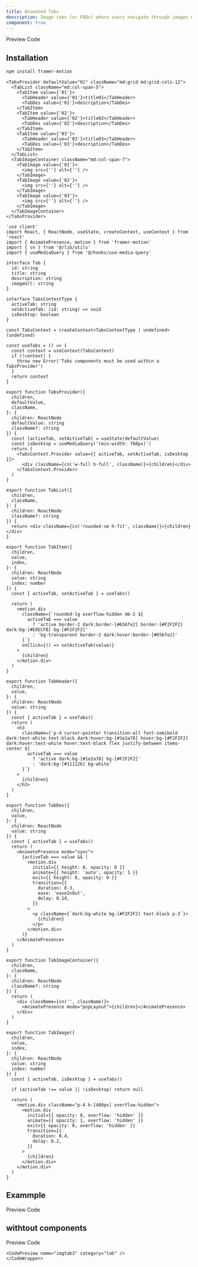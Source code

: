 ```yaml
---
title: Animated Tabs
description: Image tabs (or FAQs) where users navigate through images using tabs
component: true
---
```


<Tabs defaultValue="preview" className="w-full relative">
  <TabsList>
    <TabsTrigger value="preview">Preview</TabsTrigger>
    <TabsTrigger value="codesnippet">Code</TabsTrigger>
  </TabsList>
  <TabsContent value="preview">
    <ComponentPreview name="imgtab1" category="tab" />
  </TabsContent>
  <TabsContent value="codesnippet">
    <CodeWrapper noExpand={true}>
    <CodePreview name="imgtab1" category="tab" />
    </CodeWrapper>

  </TabsContent>
</Tabs>

## Installation

```bash
npm install framer-motion
```

```tsx title="base"
<TabsProvider defaultValue="01" className="md:grid md:grid-cols-12">
  <TabList className="md:col-span-5">
    <TabItem value={'01'}>
      <TabHeader value={'01'}>title01</TabHeader>
      <TabDes value={'01'}>description</TabDes>
    </TabItem>
    <TabItem value={'02'}>
      <TabHeader value={'02'}>title02</TabHeader>
      <TabDes value={'02'}>description</TabDes>
    </TabItem>
    <TabItem value={'03'}>
      <TabHeader value={'03'}>title03</TabHeader>
      <TabDes value={'03'}>description</TabDes>
    </TabItem>
  </TabList>
  <TabImageContainer className="md:col-span-7">
    <TabImage value={'01'}>
      <img src={''} alt={''} />
    </TabImage>
    <TabImage value={'02'}>
      <img src={''} alt={''} />
    </TabImage>
    <TabImage value={'03'}>
      <img src={''} alt={''} />
    </TabImage>
  </TabImageContainer>
</TabsProvider>
```

```tsx title="tab.tsx"
'use client'
import React, { ReactNode, useState, createContext, useContext } from 'react'
import { AnimatePresence, motion } from 'framer-motion'
import { cn } from '@/lib/utils'
import { useMediaQuery } from '@/hooks/use-media-query'

interface Tab {
  id: string
  title: string
  description: string
  imageUrl: string
}

interface TabsContextType {
  activeTab: string
  setActiveTab: (id: string) => void
  isDesktop: boolean
}

const TabsContext = createContext<TabsContextType | undefined>(undefined)

const useTabs = () => {
  const context = useContext(TabsContext)
  if (!context) {
    throw new Error('Tabs components must be used within a TabsProvider')
  }
  return context
}

export function TabsProvider({
  children,
  defaultValue,
  className,
}: {
  children: ReactNode
  defaultValue: string
  className?: string
}) {
  const [activeTab, setActiveTab] = useState(defaultValue)
  const isDesktop = useMediaQuery('(min-width: 768px)')
  return (
    <TabsContext.Provider value={{ activeTab, setActiveTab, isDesktop }}>
      <div className={cn('w-full h-full', className)}>{children}</div>
    </TabsContext.Provider>
  )
}

export function TabList({
  children,
  className,
}: {
  children: ReactNode
  className?: string
}) {
  return <div className={cn('rounded-sm h-fit', className)}>{children}</div>
}

export function TabItem({
  children,
  value,
  index,
}: {
  children: ReactNode
  value: string
  index: number
}) {
  const { activeTab, setActiveTab } = useTabs()

  return (
    <motion.div
      className={`rounded-lg overflow-hidden mb-2 ${
        activeTab === value
          ? 'active border-2 dark:border-[#656fe2] border-[#F2F2F2] dark:bg-[#E0ECFB] bg-[#F2F2F2]'
          : 'bg-transparent border-2 dark:hover:border-[#656fe2]'
      }`}
      onClick={() => setActiveTab(value)}
    >
      {children}
    </motion.div>
  )
}

export function TabHeader({
  children,
  value,
}: {
  children: ReactNode
  value: string
}) {
  const { activeTab } = useTabs()
  return (
    <h3
      className={`p-4 cursor-pointer transition-all font-semibold dark:text-white text-black dark:hover:bg-[#1e2a78] hover:bg-[#F2F2F2] dark:hover:text-white hover:text-black flex justify-between items-center ${
        activeTab === value
          ? 'active dark:bg-[#1e2a78] bg-[#F2F2F2]'
          : 'dark:bg-[#11112b] bg-white'
      }`}
    >
      {children}
    </h3>
  )
}

export function TabDes({
  children,
  value,
}: {
  children: ReactNode
  value: string
}) {
  const { activeTab } = useTabs()
  return (
    <AnimatePresence mode="sync">
      {activeTab === value && (
        <motion.div
          initial={{ height: 0, opacity: 0 }}
          animate={{ height: 'auto', opacity: 1 }}
          exit={{ height: 0, opacity: 0 }}
          transition={{
            duration: 0.3,
            ease: 'easeInOut',
            delay: 0.14,
          }}
        >
          <p className={`dark:bg-white bg-[#F2F2F2] text-black p-3`}>
            {children}
          </p>
        </motion.div>
      )}
    </AnimatePresence>
  )
}

export function TabImageContainer({
  children,
  className,
}: {
  children: ReactNode
  className?: string
}) {
  return (
    <div className={cn('', className)}>
      <AnimatePresence mode="popLayout">{children}</AnimatePresence>
    </div>
  )
}

export function TabImage({
  children,
  value,
  index,
}: {
  children: ReactNode
  value: string
  index: number
}) {
  const { activeTab, isDesktop } = useTabs()

  if (activeTab !== value || !isDesktop) return null

  return (
    <motion.div className="p-4 h-[400px] overflow-hidden">
      <motion.div
        initial={{ opacity: 0, overflow: 'hidden' }}
        animate={{ opacity: 1, overflow: 'hidden' }}
        exit={{ opacity: 0, overflow: 'hidden' }}
        transition={{
          duration: 0.4,
          delay: 0.2,
        }}
      >
        {children}
      </motion.div>
    </motion.div>
  )
}
```

## Exammple

<Tabs defaultValue="preview" className="w-full relative">
  <TabsList >
    <TabsTrigger value="preview">Preview</TabsTrigger>
    <TabsTrigger value="codesnippet">Code</TabsTrigger>
  </TabsList>
  <TabsContent value="preview">
    <ComponentPreview name="imgtab2" category="tab" />
  </TabsContent>
  <TabsContent value="codesnippet" >
    <CodeWrapper noExpand={true}>
    <CodePreview name="imgtab2" category="tab" />
    </CodeWrapper>

  </TabsContent>
</Tabs>

## withtout components

<Tabs defaultValue="preview" className="w-full relative">
  <TabsList >
    <TabsTrigger value="preview">Preview</TabsTrigger>
    <TabsTrigger value="codesnippet">Code</TabsTrigger>
  </TabsList>
  <TabsContent value="preview">
    <ComponentPreview name="imgtab3" category="tab" />
  </TabsContent>
  <TabsContent value="codesnippet" >
    <CodeWrapper noExpand={true}>
  
    <CodePreview name="imgtab3" category="tab" />
    </CodeWrapper>

  </TabsContent>
</Tabs>

